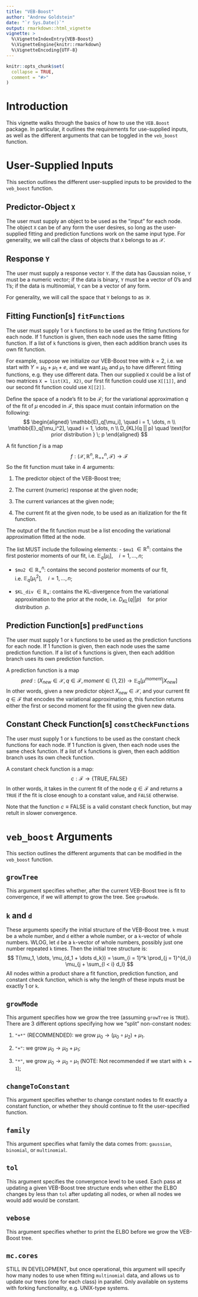 ```yaml
---
title: "VEB-Boost"
author: "Andrew Goldstein"
date: "`r Sys.Date()`"
output: rmarkdown::html_vignette
vignette: >
  %\VignetteIndexEntry{VEB-Boost}
  %\VignetteEngine{knitr::rmarkdown}
  %\VignetteEncoding{UTF-8}
---
```


```r
knitr::opts_chunk$set(
  collapse = TRUE,
  comment = "#>"
)
```

# Introduction
This vignette walks through the basics of how to use the `VEB.Boost` package. In particular, it outlines the requirements for use-supplied inputs, as well as the different arguments that can be toggled in the `veb_boost` function.


# User-Supplied Inputs
This section outlines the different user-supplied inputs to be provided to the `veb_boost` function.

## Predictor-Object `X`
The user must supply an object to be used as the "input" for each node. The object `X` can be of any form the user desires, so long as the user-supplied fitting and prediction functions work on the same input type. For generality, we will call the class of objects that `X` belongs to as $\mathcal{X}$.

## Response `Y`
The user must supply a response vector `Y`. If the data has Gaussian noise, `Y` must be a numeric vector; if the data is binary, `Y` must be a vector of 0's and 1's; if the data is multinomial, `Y` can be a vector of any form.

For generality, we will call the space that `Y` belongs to as $\mathcal{Y}$.

## Fitting Function[s] `fitFunctions`
The user must supply 1 or `k` functions to be used as the fitting functions for each node. If 1 function is given, then each node uses the same fitting function. If a list of `k` functions is given, then each addition branch uses its own fit function.

For example, suppose we initialize our VEB-Boost tree with $k = 2$, i.e. we start with $Y = \mu_0 + \mu_1 + e$, and we want $\mu_0$ and $\mu_1$ to have different fitting functions, e.g. they use different data. Then our supplied `X` could be a list of two matrices `X = list(X1, X2)`, our first fit function could use `X[[1]]`, and our second fit function could use `X[[2]]`.

Define the space of a node's fit to be $\mathcal{F}$; for the variational approximation $q$ of the fit of $\mu$ encoded in $\mathcal{F}$, this space must contain information on the following:
$$
\begin{aligned}
\mathbb{E}_q[\mu_i], \quad i = 1, \dots, n \\
\mathbb{E}_q[\mu_i^2], \quad i = 1, \dots, n \\
D_{KL}(q || p) \quad \text{for prior distribution } \; p
\end{aligned}
$$

A fit function $f$ is a map
$$
f: (\mathcal{X}, \mathbb{R}^n, \mathbb{R}_{++}^n, \mathcal{F}) \to \mathcal{F}
$$
So the fit function must take in 4 arguments:

1. The predictor object of the VEB-Boost tree;

2. The current (numeric) response at the given node;

3. The current variances at the given node;

4. The current fit at the given node, to be used as an itialization for the fit function.

The output of the fit function must be a list encoding the variational approximation fitted at the node.

The list MUST include the following elements:
- `$mu1` $\in \mathbb{R}^n$: contains the first posterior moments of our fit, i.e. $\mathbb{E}_q[\mu_i], \quad i = 1, \dots, n$;

- `$mu2` $\in \mathbb{R}_+^n$: contains the second posterior moments of our fit, i.e. $\mathbb{E}_q[\mu_i^2], \quad i = 1, \dots, n$;

- `$KL_div` $\in \mathbb{R}_+$: contains the KL-divergence from the variational approximation to the prior at the node, i.e. $D_{KL}(q || p) \quad \text{for prior distribution } \; p$.


## Prediction Function[s] `predFunctions`
The user must supply 1 or `k` functions to be used as the prediction functions for each node. If 1 function is given, then each node uses the same prediction function. If a list of `k` functions is given, then each addition branch uses its own prediction function.

A prediction function is a map
$$
pred: (X_{new} \in \mathcal{X}, q \in \mathcal{F}, moment \in \{1, 2\}) \to \mathbb{E}_q[\mu^{moment}|X_{new}]
$$
In other words, given a new predictor object $X_{new} \in \mathcal{X}$, and your current fit $q \in \mathcal{F}$ that encodes the variational approximation $q$, this function returns either the first or second moment for the fit using the given new data.

## Constant Check Function[s] `constCheckFunctions`
The user must supply 1 or `k` functions to be used as the constant check functions for each node. If 1 function is given, then each node uses the same check function. If a list of `k` functions is given, then each addition branch uses its own check function.

A constant check function is a map:
$$
c: \mathcal{F} \to \{\text{TRUE}, \text{FALSE}\}
$$
In other words, it takes in the current fit of the node $q \in \mathcal{F}$ and returns a `TRUE` if the fit is close enough to a constant value, and `FALSE` otherwise.

Note that the function $c \equiv \text{FALSE}$ is a valid constant check function, but may retult in slower convergence.

# `veb_boost` Arguments
This section outlines the different arguments that can be modified in the `veb_boost` function.


## `growTree`
This argument specifies whether, after the current VEB-Boost tree is fit to convergence, if we will attempt to grow the tree. See `growMode`.

## `k` and `d`
These arguments specify the initial structure of the VEB-Boost tree. `k` must be a whole number, and `d` either a whole number, or a `k`-vector of whole numbers. WLOG, let `d` be a `k`-vector of whole numbers, possibly just one number repeated `k` times. Then the initial tree structure is:
$$
T(\mu_1, \dots, \mu_{d_1 + \dots d_k}) = \sum_{i = 1}^k \prod_{j = 1}^{d_i} \mu_{j + \sum_{l < i} d_l}
$$
All nodes within a product share a fit function, prediction function, and constant check function, which is why the length of these inputs must be exactly 1 or `k`.

## `growMode`
This argument specifies how we grow the tree (assuming `growTree` is `TRUE`). There are 3 different options specifying how we "split" non-constant nodes:

1. `"+*"` (RECOMMENDED): we grow $\mu_0 \to (\mu_0 \circ \mu_2) + \mu_1$.

2. `"+"`: we grow $\mu_0 \to \mu_0 + \mu_1$;

3. `"*"`, we grow $\mu_0 \to \mu_0 \circ \mu_1$ (NOTE: Not recommended if we start with `k = 1`);


## `changeToConstant`
This argument specifies whether to change constant nodes to fit exactly a constant function, or whether they should continue to fit the user-specified function.

## `family`
This argument specifies what family the data comes from: `gaussian`, `binomial`, or `multinomial`.

## `tol`
This argument specifies the convergence level to be used. Each pass at updating a given VEB-Boost tree structure ends when either the ELBO changes by less than `tol` after updating all nodes, or when all nodes we would add would be constant.

## `vebose`
This argument specifies whether to print the ELBO before we grow the VEB-Boost tree.

## `mc.cores`
STILL IN DEVELOPMENT, but once operational, this argument will specify how many nodes to use when fitting `multinomial` data, and allows us to update our trees (one for each class) in parallel. Only available on systems with forking functionality, e.g. UNIX-type systems.
